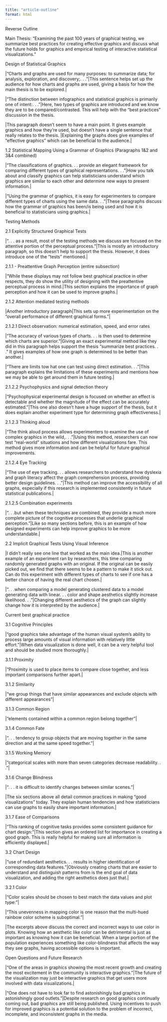 ```yaml
---
title: "article-outline"
format: html
---
```


Reverse Outline

Main Thesis: "Examining the past 100 years of graphical testing, we summarize best practices for creating effective graphics and discuss what the future holds for graphics and empirical testing of interactive statistical visualizations."

Design of Statistical Graphics

|"Charts and graphs are used for many purposes: to summarize data; for analysis, exploration, and discovery;. . ."|This sentence helps set up the audience for how charts and graphs are used, giving a basis for how the main thesis is to be explored.|

|"The distinction between infographics and statistical graphics is primarily one of intent:. . ."|Here, two types of graphics are introduced and we know they are to be compared/contrasted. This will help with the "best practices" discussion in the thesis.

|This paragraph doesn't seem to have a main point. It gives example graphics and how they're used, but doesn't have a single sentence that really relates to the thesis. |Explaining the graphs does give examples of "effective graphics" which can be beneficial to the audience.|

1.2 Statistical Mapping Using a Grammar of Graphics (Paragraphs 1&2 and 3&4 combined)

|"The classifications of graphics. . . provide an elegant framework for comparing different types of graphical representations. . ."|How you talk about and classify graphics can help statisticians understand which graphics are similar to each other and determine new ways to present information.|

|"Using the grammar of graphics, it is easy for experimenters to compare different types of charts using the same data. . ."|These paragraphs discuss how the grammar of graphics has been/is being used and how it is beneficial to statisticians using graphics.|

Testing Methods

2.1 Explicitly Structured Graphical Tests

|". . . as a result, most of the testing methods we discuss are focused on the attentive portion of the perceptual process."|This is mostly an introductory paragraph, so this doesn't help to support the thesis. However, it does introduce one of the "tests" mentioned.|

2.1.1 - Preattentive Graph Perception (entire subsection)

|"While these displays may not follow best graphical practice in other respects, they do show the utility of designing with the preattentive perceptual process in mind.|This section explains the importance of graph perception and how it can be used to improve graphs.|

2.1.2 Attention mediated testing methods

|Another introductory paragraph|This sets up more experimentation on the "overall performance of different graphical forms."|

2.1.2.1 Direct observation: numerical estimation, speed, and error rates

|"The accuracy of various types of charts. . . is then used to determine which charts are superior."|Giving an exact experimental method like they did in this paragraph helps support the thesis "summarize best practices. . ." It gives examples of how one graph is determined to be better than another.|

|"There are limits tow hat one can test using direct estimation. . ."|This paragraph explains the limitations of these experiments and mentions how we may be able to get around them in future testing.|

2.1.2.2 Psychophysics and signal detection theory

|"Psychophysical experimental design is focused on whether an effect is detectable and whether the magnitude of the effect can be accurately estimated."|This one also doesn't have a huge support of the thesis, but it does explain another experiment type for determining graph effectiveness.|

2.1.2.3 Thinking aloud

|"The think aloud process allows experimenters to examine the use of complex graphics in the wild,. . . "|Using this method, researchers can now test "real-world" situations and how different visualizations fare. This method gives more information and can be helpful for future graphical improvements.

2.1.2.4 Eye Tracking

|"The use of eye tracking. . . allows researchers to understand how dyslexia and graph literacy affect the graph comprehension process, providing better design guidelines. . ."|This method can improve the accessibility of all graphs, especially if this research is implemented consistently in future statistical publications.|

2.1.2.5 Combination experiments

|". . .but when these techniques are combined, they provide a much more complete picture of the cognitive processes that underlie graphical perception."|Like so many sections before, this is an example of how designed experiments can help improve graphics to be more understandable.|

2.2 Implicit Graphical Tests Using Visual Inference

|I didn't really see one line that worked as the main idea.|This is another example of an experiment ran by researchers, this time comparing randomly generated graphs with an original. If the original can be easily picked out, we find that there seems to be a pattern to make it stick out. Can do this experiment with different types of charts to see if one has a better chance of having the real chart chosen.|

|". . .when comparing a model generating clustered data to a model generating data with linear. . . color and shape aesthetics slightly increase likelihood. . ."|Changing different aesthetics of the graph can slightly change how it is interpreted by the audience.|

Current best graphical practice

3.1 Cognitive Principles

|"good graphics take advantage of the human visual system's ability to process large amounts of visual information with relatively little effort."|When data visualization is done well, it can be a very helpful tool and should be studied more thoroughly.|

3.1.1 Proximity

|"Proximity is used to place items to compare close together, and less important comparisons further apart.|

3.1.2 Similarity

|"we group things that have similar appearances and exclude objects with different appearances"|

3.1.3 Common Region

|"elements contained within a common region belong together"|

3.1.4 Common Fate

|". . . tendency to group objects that are moving together in the same direction and at the same speed together. "|

3.1.5 Working Memory

|"categorical scales with more than seven categories decrease readability. . ."|

3.1.6 Change Blindness

|". . . it is difficult to identify changes between similar scenes."|

|The six sections above all detail common practices in making "good visualizations" today. They explain human tendencies and how statisticians can use graphs to easily share important information.|

3.1.7 Ease of Comparisons

|"This ranking of cognitive tasks provides some consistent guidance for chart design:"|This section gives an ordered list for importance in creating a good graph. This is really helpful for making sure all information is efficiently displayed.|

3.2 Chart Design

|"use of redundant aesthetics. . . results in higher identification of corresponding data features."|Obviously creating charts that are easier to understand and distinguish patterns from is the end goal of data visualization, and adding the right aesthetics does just that.|

3.2.1 Color

|"Color scales should be chosen to best match the data values and plot type:"|

|"This unevenness in mapping color is one reason that the multi-hued rainbow color scheme is suboptimal."|

|The excerpts above discuss the correct and incorrect ways to use color in plots. Knowing how an aesthetic like color can be detrimental is just as important as knowing how it can be beneficial. When a large portion of the population experiences something like color-blindness that affects the way they see graphs, having accessible options is important.

Open Questions and Future Research

|"One of the areas in graphics showing the most recent growth and creating the most excitement in the community is interactive graphics."|The future of the visualization may just be interactive graphics that get users more involved with data visualizations.|

|"One does not have to look far to find astonishingly bad graphics in astonishingly good outlets."|Despite research on good graphics continually coming out, bad graphics are still being published. Using incentives to push for improved graphics is a potential solution to the problem of incorrect, incomplete, and inconsistent graphs in the media.